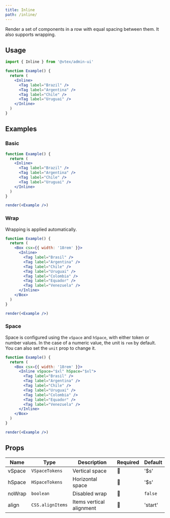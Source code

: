 ```yaml
---
title: Inline
path: /inline/
---
```


Render a set of components in a row with equal spacing between them. It also supports wrapping.

## Usage

```jsx
import { Inline } from '@vtex/admin-ui'

function Example() {
  return (
    <Inline>
      <Tag label="Brazil" />
      <Tag label="Argentina" />
      <Tag label="Chile" />
      <Tag label="Uruguai" />
    </Inline>
  )
}
```

## Examples

### Basic

```jsx noInline live
function Example() {
  return (
    <Inline>
      <Tag label="Brazil" />
      <Tag label="Argentina" />
      <Tag label="Chile" />
      <Tag label="Uruguai" />
    </Inline>
  )
}

render(<Example />)
```

### Wrap

Wrapping is applied automatically.

```jsx noInline live
function Example() {
  return (
    <Box csx={{ width: '18rem' }}>
      <Inline>
        <Tag label="Brasil" />
        <Tag label="Argentina" />
        <Tag label="Chile" />
        <Tag label="Uruguai" />
        <Tag label="Colombia" />
        <Tag label="Equador" />
        <Tag label="Venezuela" />
      </Inline>
    </Box>
  )
}

render(<Example />)
```

### Space

Space is configured using the `vSpace` and `hSpace`, with either token or number values. In the case of a numeric value, the unit is `rem` by default. You can also set the `unit` prop to change it.

```jsx noInline live
function Example() {
  return (
    <Box csx={{ width: '18rem' }}>
      <Inline vSpace="$xl" hSpace="$xl">
        <Tag label="Brasil" />
        <Tag label="Argentina" />
        <Tag label="Chile" />
        <Tag label="Uruguai" />
        <Tag label="Colombia" />
        <Tag label="Equador" />
        <Tag label="Venezuela" />
      </Inline>
    </Box>
  )
}

render(<Example />)
```

## Props

| Name   | Type             | Description              | Required | Default |
| ------ | ---------------- | ------------------------ | -------- | ------- |
| vSpace | `VSpaceTokens`   | Vertical space           | 🚫       | '$s'    |
| hSpace | `HSpaceTokens`   | Horizontal space         | 🚫       | '$s'    |
| noWrap | `boolean`        | Disabled wrap            | 🚫       | `false` |
| align  | `CSS.alignItems` | Items vertical alignment | 🚫       | 'start' |

